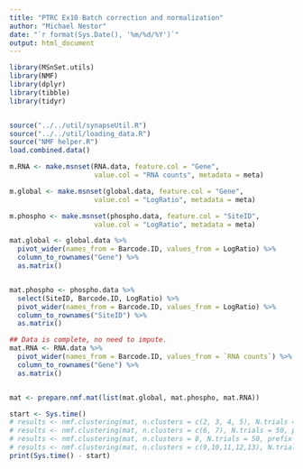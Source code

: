 ```yaml
---
title: "PTRC Ex10 Batch correction and normalization"
author: "Michael Nestor"
date: "`r format(Sys.Date(), '%m/%d/%Y')`"
output: html_document
---
```


```r
library(MSnSet.utils)
library(NMF)
library(dplyr)
library(tibble)
library(tidyr)


source("../../util/synapseUtil.R")
source("../../util/loading_data.R")
source("NMF helper.R")
load.combined.data()

```


```r
m.RNA <- make.msnset(RNA.data, feature.col = "Gene", 
                     value.col = "RNA counts", metadata = meta)

m.global <- make.msnset(global.data, feature.col = "Gene", 
                     value.col = "LogRatio", metadata = meta)

m.phospho <- make.msnset(phospho.data, feature.col = "SiteID", 
                     value.col = "LogRatio", metadata = meta)

mat.global <- global.data %>%
  pivot_wider(names_from = Barcode.ID, values_from = LogRatio) %>%
  column_to_rownames("Gene") %>%
  as.matrix()


mat.phospho <- phospho.data %>%
  select(SiteID, Barcode.ID, LogRatio) %>%
  pivot_wider(names_from = Barcode.ID, values_from = LogRatio) %>%
  column_to_rownames("SiteID") %>%
  as.matrix()

## Data is complete, no need to impute.
mat.RNA <- RNA.data %>%
  pivot_wider(names_from = Barcode.ID, values_from = `RNA counts`) %>%
  column_to_rownames("Gene") %>%
  as.matrix()


mat <- prepare.nmf.mat(list(mat.global, mat.phospho, mat.RNA))

```

```r
start <- Sys.time()
# results <- nmf.clustering(mat, n.clusters = c(2, 3, 4, 5), N.trials = 50, prefix = "BEATAML")
# results <- nmf.clustering(mat, n.clusters = c(6, 7), N.trials = 50, prefix = "BEATAML")
# results <- nmf.clustering(mat, n.clusters = 8, N.trials = 50, prefix = "BEATAML")
# results <- nmf.clustering(mat, n.clusters = c(9,10,11,12,13), N.trials = 20, prefix = "BEATAML")
print(Sys.time() - start)

```




















